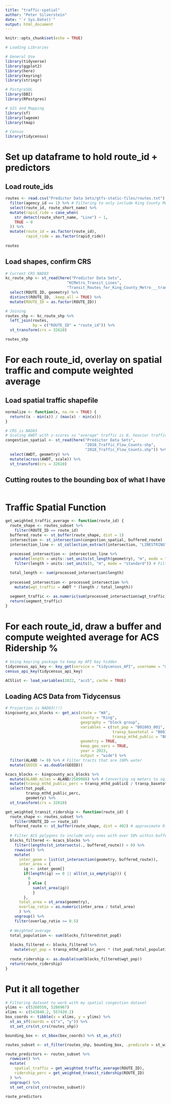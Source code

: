 ```yaml
---
title: "traffic-spatial"
author: "Peter Silverstein"
date: "`r Sys.Date()`"
output: html_document
---
```


```r
knitr::opts_chunk$set(echo = TRUE)
```

```r
# Loading Libraries

# General Use
library(tidyverse)
library(ggplot2)
library(here)
library(keyring)
library(stringr)

# PostgreSQL
library(DBI)
library(RPostgres)

# GIS and Mapping
library(sf)
library(lwgeom) 
library(tmap)

# Census
library(tidycensus)
```

# Set up dataframe to hold route_id + predictors

## Load route_ids
```r
routes <- read.csv("Predictor Data Sets/gtfs-static-files/routes.txt") %>%
  filter(agency_id == 1) %>% # Filtering to only include King County Metro agency
  select(route_id, route_short_name) %>%
  mutate(rapid_ride = case_when(
    str_detect(route_short_name, "Line") ~ 1,
    TRUE ~ 0
  )) %>%
  mutate(route_id = as.factor(route_id),
         rapid_ride = as.factor(rapid_ride)) 
  
routes
```

## Load shapes, confirm CRS
```r
# Current CRS NAD83
kc_route_shp <- st_read(here("Predictor Data Sets",
                           "KCMetro_Transit_Lines",
                           "Transit_Routes_for_King_County_Metro___transitroute_line.shp")) %>%
  select(ROUTE_ID, geometry) %>%
  distinct(ROUTE_ID, .keep_all = TRUE) %>%
  mutate(ROUTE_ID = as.factor(ROUTE_ID))

# Joining
routes_shp <- kc_route_shp %>%
  left_join(routes,
            by = c("ROUTE_ID" = "route_id")) %>%
  st_transform(crs = 32610)

routes_shp
```

# For each route_id, overlay on spatial traffic and compute weighted average

## Load spatial traffic shapefile
```r
normalize <- function(x, na.rm = TRUE) {
  return((x - min(x)) / (max(x) - min(x)))
}

# CRS is NAD83
# Scaling AWDT with z-scores so "average" traffic is 0, heavier traffic is positive, lighter is negative
congestion_spatial <- st_read(here("Predictor Data Sets",
                                   "2018_Traffic_Flow_Counts-shp",
                                   "2018_Traffic_Flow_Counts.shp")) %>%
  select(AWDT, geometry) %>%
  mutate(across(AWDT, scale)) %>%
  st_transform(crs = 32610)
```

## Cutting routes to the bounding box of what I have
```r

```

# Traffic Spatial Function
```r
get_weighted_traffic_average <- function(route_id) {
  route_shape <- routes_subset %>%
    filter(ROUTE_ID == route_id)
  buffered_route <- st_buffer(route_shape, dist = 1)
  intersection <- st_intersection(congestion_spatial, buffered_route)
  intersection_line <- st_collection_extract(intersection, "LINESTRING")
  
  processed_intersection <- intersection_line %>%
    mutate(length = units::set_units(st_length(geometry), "m", mode = "standard")) %>% # Calculate length of each segment
    filter(length > units::set_units(5, "m", mode = "standard")) # Filtering out any segment less than 5m in length to remove noise

  total_length <- sum(processed_intersection$length)
  
  processed_intersection <- processed_intersection %>%
    mutate(wgt_traffic = AWDT * (length / total_length))
  
  segment_traffic <- as.numeric(sum(processed_intersection$wgt_traffic))
  return(segment_traffic)
}
```

# For each route_id, draw a buffer and compute weighted average for ACS Ridership %
```r
# Using keyring package to keep my API key hidden
tidycensus_api_key <- key_get(service = "tidycensus_API", username = "my_tidycensus")
census_api_key(tidycensus_api_key)

ACSlist <- load_variables(2022, "acs5", cache = TRUE)
```

## Loading ACS Data from Tidycensus
```r
# Projection is NAD83(!!)
kingcounty_acs_blocks <- get_acs(state = "WA",
                                 county = "King",
                                 geography = "block group",
                                 variables = c(tot_pop = "B01003_001",
                                               transp_basetotal = "B08134_001",
                                               transp_mthd_public = "B08134_061"),
                                 geometry = TRUE,
                                 keep_geo_vars = TRUE,
                                 year = 2023,
                                 output = "wide") %>%
  filter(ALAND != 0) %>% # Filter tracts that are 100% water
  mutate(GEOID = as.double(GEOID))

kcacs_blocks <- kingcounty_acs_blocks %>%
  mutate(ALAND_miles = ALAND/2589988) %>% # Converting sq meters to sq miles
  mutate(transp_mthd_public_perc = transp_mthd_publicE / transp_basetotalE) %>%
  select(tot_popE,
         transp_mthd_public_perc,
         geometry) %>%
  st_transform(crs = 32610)
```

```r
get_weighted_transit_ridership <- function(route_id) {
  route_shape <- routes_subset %>%
    filter(ROUTE_ID == route_id)
  buffered_route <- st_buffer(route_shape, dist = 402) # approximate 0.25 mile buffer
  
  # Filter ACS polygons to include only ones with over 50% within buffer
  blocks_filtered <- kcacs_blocks %>%
    filter(lengths(st_intersects(., buffered_route)) > 0) %>%
    rowwise() %>%
    mutate(
      inter_geom = list(st_intersection(geometry, buffered_route)),
      inter_area = {
        ig <- inter_geom[]
        if(length(ig) == 0 || all(st_is_empty(ig))) {
          0
          } else {
            sum(st_area(ig))
            }
        },
      total_area = st_area(geometry),
      overlap_ratio = as.numeric(inter_area / total_area)
      ) %>%
    ungroup() %>%
    filter(overlap_ratio >= 0.5)
  
  # Weighted average
  total_population <- sum(blocks_filtered$tot_popE)
  
  blocks_filtered <- blocks_filtered %>%
    mutate(wgt_pop = transp_mthd_public_perc * (tot_popE/total_population))
  
  route_ridership <- as.double(sum(blocks_filtered$wgt_pop))
  return(route_ridership)
}
```

# Put it all together
```r
# Filtering dataset to work with my spatial congestion dataset
ylims <- c(5260550, 5286967)
xlims <- c(543840.2, 557439.2)
box_coords <- tibble(x = xlims, y = ylims) %>% 
  st_as_sf(coords = c("x", "y")) %>% 
  st_set_crs(st_crs(routes_shp))

bounding_box <- st_bbox(box_coords) %>% st_as_sfc()

routes_subset <- st_filter(routes_shp, bounding_box, .predicate = st_within) # We lose almost 100 routes, but I think that's ok

route_predictors <- routes_subset %>%
  rowwise() %>%
  mutate(
    spatial_traffic = get_weighted_traffic_average(ROUTE_ID),
    ridership_perc = get_weighted_transit_ridership(ROUTE_ID)
  ) %>%
  ungroup() %>%
  st_set_crs(st_crs(routes_subset))

route_predictors
```





